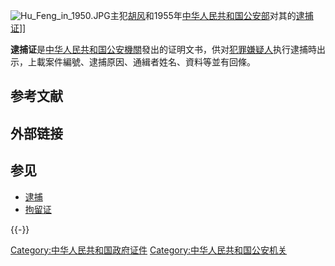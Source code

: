 [[File:Hu_Feng_in_1950.JPG|thumb]]主犯[[胡风|胡风]]和1955年[[中华人民共和国公安部|中华人民共和国公安部]]对其的[[逮捕证|逮捕证]]]]

'''逮捕证'''是[[中华人民共和国|中华人民共和国]][[公安機關|公安機關]]發出的证明文书，供对[[犯罪嫌疑人|犯罪嫌疑人]]执行逮捕時出示，上載案件編號、逮捕原因、通緝者姓名、資料等並有回條。

== 参考文献 ==
{{Reflist}}

== 外部链接 ==

== 参见 ==
{{Portal box|中华人民共和国|警察与执法}}
* [[逮捕|逮捕]]
* [[拘留证|拘留证]]

{{-}}
{{中华人民共和国内地婚姻家庭相关证件}}

[[Category:中华人民共和国政府证件|Category:中华人民共和国政府证件]]
[[Category:中华人民共和国公安机关|Category:中华人民共和国公安机关]]
{{stub}}